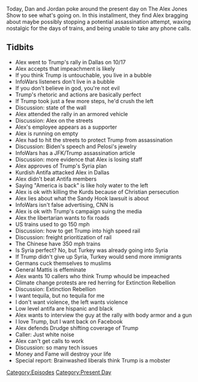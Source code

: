 {{DEFAULTSORT:
    #_EPISODE_0358:October 18, 2019
}}{{Episode
    | title           = October 18, 2019
    | caption         = Listen to this episode on [https://knowledgefight.libsyn.com/knowledge-fight-october-18-2019 Libsyn] [https://open.spotify.com/episode/07aFnqP1OnokwB4Mij8Qlp Spotify]
    | episodeNumber   = 358
    | length          = 01:34:51
    | airDate         = October 21, 2019
    | coverageDate    = October 18, 2019
    | episodeType     = [[:Category:Present Day|Present Day]]
    | previousEpisode = [[357: October 16, 2019]]
    | nextEpisode     = [[359: It's All Legs]]
}}

{{Stub}}

Today, Dan and Jordan poke around the present day on The Alex Jones Show to see what's going on. In this installment, they find Alex bragging about maybe possibly stopping a potential assassination attempt, waxing nostalgic for the days of trains, and being unable to take any phone calls.

==Tidbits==

*Alex went to Trump's rally in Dallas on 10/17
*Alex accepts that impeachment is likely
*If you think Trump is untouchable, you live in a bubble
*InfoWars listeners don't live in a bubble
*If you don't believe in god, you're not evil
*Trump's rhetoric and actions are basically perfect
*If Trump took just a few more steps, he'd crush the left
*Discussion: state of the wall
*Alex attended the rally in an armored vehicle
*Discussion: Alex on the streets
*Alex's employee appears as a supporter
*Alex is running on empty
*Alex had to hit the streets to protect Trump from assassination
*Discussion: Biden's speech and Pelosi's jewelry
*InfoWars has a JFK/Trump assassination article
*Discussion: more evidence that Alex is losing staff
*Alex approves of Trump's Syria plan
*Kurdish Antifa attacked Alex in Dallas
*Alex didn't beat Antifa members
*Saying "America is back" is like holy water to the left
*Alex is ok with killing the Kurds because of Christian persecution
*Alex lies about what the Sandy Hook lawsuit is about
*InfoWars isn't false advertising, CNN is
*Alex is ok with Trump's campaign suing the media
*Alex the libertarian wants to fix roads
*US trains used to go 150 mph
*Discussion: how to get Trump into high speed rail
*Discussion: freight prioritization of rail
*The Chinese have 350 mph trains
*Is Syria perfect? No, but Turkey was already going into Syria
*If Trump didn't give up Syria, Turkey would send more immigrants
*Germans cuck themselves to muslims
*General Mattis is effeminate
*Alex wants 10 callers who think Trump whould be impeached
*Climate change protests are red herring for Extinction Rebellion
*Discussion: Extinction Rebellion
*I want tequila, but no tequila for me
*I don't want violence, the left wants violence
*Low level antifa are hispanic and black
*Alex wants to interview the guy at the rally with body armor and a gun
*I love Trump, but I want back on Facebook
*Alex defends Drudge shifting coverage of Trump
*Caller: Just white noise
*Alex can't get calls to work
*Discussion: so many tech issues
*Money and Fame will destroy your life
*Special report: Brainwashed liberals think Trump is a mobster

[[Category:Episodes]]
[[Category:Present Day]]
